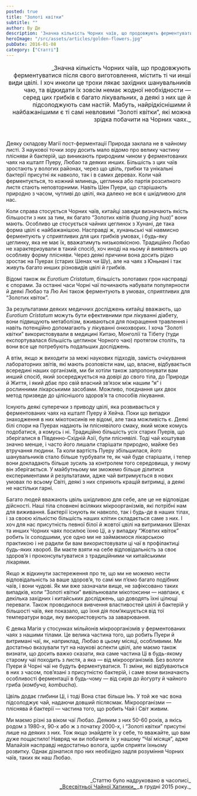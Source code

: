 ```yaml
---
posted: true
title: "Золоті квітки"
subtitle: ""
author: Ву Де
description: 'Значна кількість Чорних чаїв, що продовжують ферментуватися після свого виготовлення, містить ті чи инші види цвілі. І хоч инколи це трохи лякає західних шанувальників чаю...'
heroImage: "/src/assets/articles/golden-flowers.jpg"
pubDate: 2016-01-08
category: ["Статті"]
---
```


<p align="right" style="font-size: 1rem; text-wrap: balance;">_Значна кількість Чорних чаїв, що продовжують ферментуватися після свого виготовлення, містить ті чи инші види цвілі. І хоч инколи це трохи лякає західних шанувальників чаю, та відкидати їх зовсім немає жодної необхідности — серед цих грибків є багато лікувальних, а деякі з них ще й підсолоджують сам настій. Мабуть, найрідкіснішими й найбажанішими є ті самі невловимі “Золоті квітки”, які можна зрідка побачити на Чорних чаях._</p>

<p>&nbsp;</p>

Деяку складову Магії пост-ферментації Природа заклала не в чайному листі. З наукової точки зору досить мало відомо про велику частину плісняви й бактерій, що виникають природним чином у ферментованих чаях на кшталт Пуеру, Любао та деяких инших. Більшість з цих чаїв зростають у вологих районах, через що цвіль, грибки та унікальні бактерії присутні як навколо, так і в самих деревах. Коли чай ферментується, то кожний млинець, цеглинка або партія розсипного листя стають неповторними. Навіть Шен Пуери, що старішають природно з часом, чутливі до цвілі, яка далеко не вся є шкідливою для нас.

Коли справа стосується Чорних чаїв, китайці завжди визначають якість більшости з них за тим, як багато “Золотих квітів (_huang jing hua_)” вони мають. Особливо це стосується чайних цеглинок з Хунані, де така форма цвілі є найбажанішою. Насправді ж, хунаньські чаї навмисно ферментують у сприятливих для цих грибків умовах, і будь-яку цеглинку, яка не має їх, вважатимуть низькоякісною. Традиційно Любао не характеризували в такий спосіб, хоч иноді на ньому й виявляють цю особливу форму плісняви. Через деякі причини вона досить рідко зростає на Пуерах (старих Шенах чи Шу), але на чаях з Юньнані і так живуть багато инших різновидів цвілі й грибків.

Відомі також як _Eurotium Cristatum_, більшість золотавих грон насправді є спорами. За останні часи Чорні чаї починають набувати популярности й деякі Любао та Лю Ані також ферментують в умовах, сприятливих для “Золотих квіток”.

За результатами деяких медичних досліджень китайці вважають, що _Eurotium Cristatum_ можуть бути ефективними при лікуванні діабету, вони підвищують метаболізм, вживаються для покращення травлення і навіть потенційно допомагають у лікуванні онкохворих. І хоча “Золоті квітки” використовували в медицині Китаю, Монголії та Тібету (туди експортувалася більшість цеглинок Чорного чаю) протягом століть, та вони все ще потребують подальших досліджень.

А втім, якщо ж виходити за межі наукових підходів, замість очікування лабораторних звітів, які мають розповісти нам, що, власне, відбувається всередині наших організмів, ми би хотіли також запропонувати вам инший спосіб, який зосереджується на довірі до свого тіла, до Природи й Життя, і який дбає про свій власний зв’язок між нашим “я” і рослинними лікарськими засобами. Можливо, поєднання цих двох метод призведе до ціліснішого здоров’я та способів лікування.

Існують деякі суперечки з приводу цвілі, яка розвивається у ферментованих чаях на кшталт Пуеру й Хейча. Поки що випадки знаходження в них мікотоксинів не відомі, але така можливість є. Деякі білі спори на Пуерах надають їм пліснявілого смаку, який може комусь подобатися, а комусь і ні. Традиційно більшість усіх старих Пуерів, що зберігалися в Південно-Східній Азії, були пліснявілі. Тоді чай коштував значно менше, і часто його лишали старішати природно, майже без втручання людини. Та коли вартість Пуеру збільшилася, його шанувальників стало більше турбувати те, як чай буде старішати, і тепер вони докладають більше зусиль за контролем того середовища, у якому він зберігається. У майбутньому ми зможемо більше ділитися експериментами й результатами, адже чай витримується в нових умовах по всьому Світі, деякі з них сприяють кращій витримці, а деякі не настільки гарні.

Багато людей вважають цвіль шкідливою для себе, але це не відповідає дійсності. Наші тіла сповнені всіляких мікроорганізмів, які потрібні нам для виживання. Бактерії існують як навколо, так і будь-де в наших тілах, і за своєю кількістю більшість наших клітин складається саме з них. І хоч для нас присутність певної білої й жовтої цвілі на витриманих Шенах та инших Чорних чаях посилює їхню Ці, а у випадку “Жовтих квіток” робить їх солодшими, усе одно ми не займаємося лікарською практикою і не радили би вам використовувати ці чаї в профілактиці будь-яких хвороб. Ви маєте взяти на себе відповідальність за своє здоров’я і проконсультуватися з традиційними чи китайськими лікарями.

Якщо ж відкинути застереження про те, що ми не можемо нести відповідальність за ваше здоров’я, то самі ми п’ємо багато подібних чаїв, і вони чудові. Як ми вже зазначали вище, не зафіксовано таких випадків, коли “Золоті квітки” вивільнювали мікотоксини — навпаки, є декілька західних і китайських досліджень, що доводять їхні цілющі переваги. Також проводилося вивчення властивостей цвілі й бактерій у більшості чаїв, яке показало, що їхня дія пом’якшується від тої температури води, яку використовують за заварювання.

Є деяка Магія у стосунках мільйонів мікроорганізмів у ферментованих чаях з нашими тілами. Це велика частина того, що робить Пуери й витримані чаї, як, наприклад, Любао в цьому місяці, особливими. Ми достатньо вказували тут на наукові аспекти цвілі, але маємо також визнати, що досить важко сказати, яка саме частина Ці в будь-якому старому чаї походить з листя, а яка — від мікроорганізмів. Без вологи Пуери й Чорні чаї не будуть ферментуватися. Ті зміни, які відбуваються в них з часом, пов’язані з присутністю бактерій, і саме вони визначають особливості ферментації в будь-чому — від сирів до йогурту й чайного гриба (_комбуча, kombucha_).

Цвіль додає глибини Ці, і тоді Вона стає більше Інь. У той же час вона підсолоджує чай, надаючи довший післясмак. Мікроорганізми — пліснява й бактерії — частина того, що робить Чай і Світ живим.

Ми маємо різні за віком чаї Любао. Деяким з них 50-60 років, а якісь родом з 1980-х, 90-х або ж з початку 2000-х, і “Золоті квітки” присутні лише на деяких з них. Тож якщо знайдете їх у себе, то вважайте, що вам дуже пощастило! Навряд чи ви побачите їх у нашому “Чаї місяця”, адже Малайзія насправді недостатньо волога, щоби сприяти їхньому розвитку. Однак дізнатися про них необхідно задля розуміння Чорних чаїв, таких як наш Любао.

<p>&nbsp;</p>
<p align="right" style="font-size: 0.9rem;">_Статтю було надруковано в часописі_<br /><a title="globalteahut.org" href="http://www.globalteahut.org/" target="blank" rel="noopener">_Всесвітньої Чайної Хатинки_ </a>_в грудні 2015 року._</p>